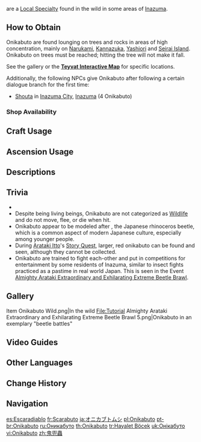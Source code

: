 {{Item Infobox
|id           = 101201
|image        = Item Onikabuto.png
|type         = Local Specialty (Inazuma)
|group        = Local Specialties
|invCategory  = Materials
|description  = A strange beetle that inhabits areas rich with Electro energy. Its docile and sedentary temperament could not be more different from the fierce, demonic visage displayed on its armored shell.
|source1      = Found in areas of high Electro concentration in [[Inazuma]], especially [[Mikage Furnace]] and [[Mt. Yougou]]
}}
{{Lang|'''Onikabuto'''|ja=オニカブトムシ|ja_rm=Oni-kabutomushi}} are a [[Local Specialty]] found in the wild in some areas of [[Inazuma]].

==How to Obtain==
Onikabuto are found lounging on trees and rocks in areas of high {{Electro}} concentration, mainly on [[Narukami Island|Narukami]], [[Kannazuka]], [[Yashiori Island|Yashiori]] and [[Seirai Island]]. Onikabuto on trees must be reached; hitting the tree will not make it fall.

See the gallery or the '''[https://webstatic-sea.mihoyo.com/app/ys-map-sea/index.html#/map/2?shown_types=196 Teyvat Interactive Map]''' for specific locations.

Additionally, the following NPCs give Onikabuto after following a certain dialogue branch for the first time:
* [[Shouta]] in [[Inazuma City]], [[Inazuma]] (4 Onikabuto)

===Shop Availability===
{{Shop Availability}}

==Craft Usage==
{{Craft Usage}}

==Ascension Usage==
{{Ascension Usage}}

==Descriptions==
{{Description|A strange beetle that inhabits areas rich with Electro energy. Its docile and sedentary temperament could not be more different from the fierce, demonic visage displayed on its armored shell.<br>Inazuman folktales say that when the gods were apportioning territory to the many animals, the onikabuto, who detested conflict, chose first to live in lands saturated in Electro. As many years passed, it evolved bizarre patterns with which to frighten trespassers and developed horns that could release electricity to deter predators. Yet though it wears armor and bears horns, the onikabuto hates fighting most of all animals.}}

==Trivia==
* {{Mail Attachments by Category List}}
* Despite being living beings, Onikabuto are not categorized as [[Wildlife]] and do not move, flee, or die when hit.
* Onikabuto appear to be modeled after ''{{w|Japanese rhinoceros beetle|Allomyrina dichotoma}}'', the Japanese rhinoceros beetle, which is a common aspect of modern Japanese culture, especially among younger people.
* During [[Arataki Itto]]'s [[Story Quest]], larger, red onikabuto can be found and seen, although they cannot be collected.
* Onikabuto are trained to fight each-other and put in competitions for entertainment by some residents of Inazuma, similar to insect fights practiced as a pastime in real world Japan. This is seen in the Event [[Almighty Arataki Extraordinary and Exhilarating Extreme Beetle Brawl]].

==Gallery==
<gallery>
Item Onikabuto Wild.png|In the wild
File:Tutorial Almighty Arataki Extraordinary and Exhilarating Extreme Beetle Brawl 5.png|Onikabuto in an exemplary "beetle battles"
</gallery>

==Video Guides==
{{EVT
|video1   = https://youtu.be/MdFRMfpbBgQ
|caption1 = ALL 83 Onikabuto Location

|video2   = https://youtu.be/JXem7p0TKnE
|caption2 = All 83 Onikabuto Location
}}

==Other Languages==
{{Other Languages
|en      = Onikabuto
|zhs     = 鬼兜虫
|zhs_rm  = Guǐ-dōuchóng
|zht     = 鬼兜蟲
|zht_rm  = Guǐ-dōuchóng
|zh_tl   = Ghost Rhinoceros Beetle
|ja      = オニカブトムシ
|ja_rm   = Oni-kabutomushi
|ja_tl   = Ghost {{w|Japanese Rhinoceros Beetle}}
|ko      = {{tt|귀신|鬼神}}풍뎅이
|ko_rm   = Gwisin-pungdeng'i
|ko_tl   = Ghost Scarab Beetle
|es      = Escaradiablo
|es_tl   = Beetledevil
|es_note = {{w|Portmanteau}} of {{es|escarabajo|beetle}} and {{es|diablo|devil.}}
|fr      = Scarabuto
|fr_tl   = Beetlebuto
|fr_note = {{w|Portmanteau}} of {{fr|scarabée|beetle}} and {{fr|onikabuto}}.
|ru      = Оникабуто
|th      = Onikabuto
|vi      = Onikabuto
|de      = Onikabuto
|id      = Onikabuto
|pt      = Onikabuto
|tr      = Hayalet Böcek
|tr_tl   = Ghost Beetle
|it      = Onikabuto
}}

==Change History==
{{Change History|2.0}}

==Navigation==
{{Material Navbox|Local Specialties}}

[[es:Escaradiablo]]
[[fr:Scarabuto]]
[[ja:オニカブトムシ]]
[[pl:Onikabuto]]
[[pt-br:Onikabuto]]
[[ru:Оникабуто]]
[[th:Onikabuto]]
[[tr:Hayalet Böcek]]
[[uk:Онікабуто]]
[[vi:Onikabuto]]
[[zh:鬼兜蟲]]